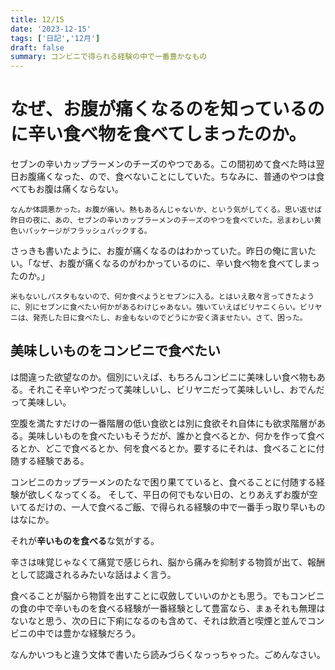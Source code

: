 ```yaml
---
title: 12/15
date: '2023-12-15'
tags: ['日記','12月']
draft: false
summary: コンビニで得られる経験の中で一番豊かなもの
---
```

# なぜ、お腹が痛くなるのを知っているのに辛い食べ物を食べてしまったのか。
セブンの辛いカップラーメンのチーズのやつである。この間初めて食べた時は翌日お腹痛くなった、ので、食べないことにしていた。ちなみに、普通のやつは食べてもお腹は痛くならない。

    なんか体調悪かった。お腹が痛い。熱もあるんじゃないか、という気がしてくる。思い返せば昨日の夜に、あの、セブンの辛いカップラーメンのチーズのやつを食べていた。忌まわしい黄色いパッケージがフラッシュバックする。

さっきも書いたように、お腹が痛くなるのはわかっていた。昨日の俺に言いたい。「なぜ、お腹が痛くなるのがわかっているのに、辛い食べ物を食べてしまったのか。」

    米もないしパスタもないので、何か食べようとセブンに入る。とはいえ散々言ってきたように、別にセブンに食べたい何かがあるわけじゃあない。強いていえばビリヤニくらい。ビリヤニは、発売した日に食べたし、お金もないのでどうにか安く済ませたい。さて、困った。

## 美味しいものをコンビニで食べたい
は間違った欲望なのか。個別にいえば、もちろんコンビニに美味しい食べ物もある。それこそ辛いやつだって美味しいし、ビリヤニだって美味しいし、おでんだって美味しい。

空腹を満たすだけの一番階層の低い食欲とは別に食欲それ自体にも欲求階層がある。美味しいものを食べたいもそうだが、誰かと食べるとか、何かを作って食べるとか、どこで食べるとか、何を食べるとか。要するにそれは、食べることに付随する経験である。

コンビニのカップラーメンのたなで困り果てていると、食べることに付随する経験が欲しくなってくる。
そして、平日の何でもない日の、とりあえずお腹が空いてるだけの、一人で食べるご飯、で得られる経験の中で一番手っ取り早いものはなにか。

それが**辛いものを食べる**な気がする。

辛さは味覚じゃなくて痛覚で感じられ、脳から痛みを抑制する物質が出て、報酬として認識されるみたいな話はよく言う。

食べることが脳から物質を出すことに収斂していいのかとも思う。でもコンビニの食の中で辛いものを食べる経験が一番経験として豊富なら、まぁそれも無理はないなと思う、次の日に下痢になるのも含めて、それは飲酒と喫煙と並んでコンビニの中では豊かな経験だろう。

なんかいつもと違う文体で書いたら読みづらくなっっちゃった。ごめんなさい。